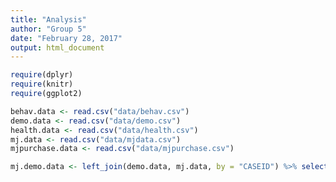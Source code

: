 ```yaml
---
title: "Analysis"
author: "Group 5"
date: "February 28, 2017"
output: html_document
---
```


```r
require(dplyr)
require(knitr)
require(ggplot2)

behav.data <- read.csv("data/behav.csv")
demo.data <- read.csv("data/demo.csv")
health.data <- read.csv("data/health.csv")
mj.data <- read.csv("data/mjdata.csv")
mjpurchase.data <- read.csv("data/mjpurchase.csv")
```

```r

mj.demo.data <- left_join(demo.data, mj.data, by = "CASEID") %>% select(CASEID, IRSEX, MJAGE, MJEVER)

```
